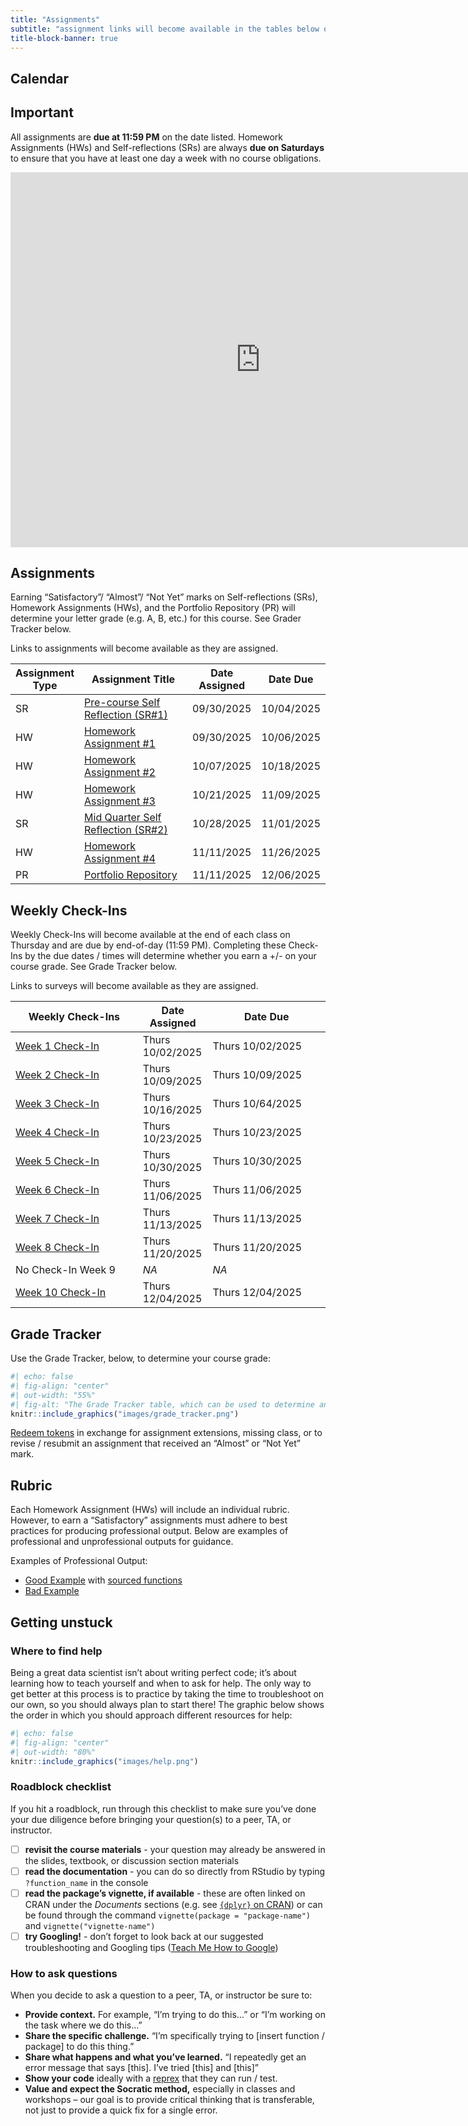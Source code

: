 ```yaml
---
title: "Assignments"
subtitle: "assignment links will become available in the tables below on the dates that they are assigned"
title-block-banner: true
---
```


## Calendar

:::{.callout-important icon=true}
## Important
All assignments are **due at 11:59 PM** on the date listed. Homework Assignments (HWs) and Self-reflections (SRs) are always **due on Saturdays** to ensure that you have at least one day a week with no course obligations.
:::

<iframe src="https://calendar.google.com/calendar/embed?src=c_1c91a81305db0b8e0fde62774ecac44a07cee7cb78876aa3da6ff61047873884%40group.calendar.google.com&ctz=America%2FLos_Angeles" style="border: 0" width="800" height="600" frameborder="0" scrolling="no"></iframe>


## Assignments
:::{.callout-important icon=true}
Earning "Satisfactory"/ "Almost"/ "Not Yet" marks on Self-reflections (SRs), Homework Assignments (HWs), and the Portfolio Repository (PR) will determine your letter grade (e.g. A, B, etc.) for this course. See Grader Tracker below.
:::

Links to assignments will become available as they are assigned.

| Assignment Type | Assignment Title                                         | Date Assigned | Date Due   |
|-----------------|----------------------------------------------------------|---------------|------------|
| SR              | [Pre-course Self Reflection (SR#1)](assignments/SR1.qmd){target="_blank"} | 09/30/2025    | 10/04/2025 |
| HW              | [Homework Assignment #1](assignments/HW1.qmd){target="_blank"}            | 09/30/2025    | 10/06/2025 |
| HW              | [Homework Assignment #2](assignments/HW2.qmd){target="_blank"}            | 10/07/2025    | 10/18/2025 |
| HW              | [Homework Assignment #3](){target="_blank"}            | 10/21/2025    | 11/09/2025 |
| SR              | [Mid Quarter Self Reflection (SR#2)](){target="_blank"}            | 10/28/2025    |     11/01/2025 |
| HW              | [Homework Assignment #4](){target="_blank"}            | 11/11/2025    | 11/26/2025 |
| PR              | [Portfolio Repository](){target="_blank"}               | 11/11/2025    | 12/06/2025 |    |

## Weekly Check-Ins 
:::{.callout-important icon=true}
Weekly Check-Ins will become available at the end of each class on Thursday and are due by end-of-day (11:59 PM). Completing these Check-Ins by the due dates / times will determine whether you earn a +/- on your course grade. See Grade Tracker below.
:::

Links to surveys will become available as they are assigned.
 

| Weekly Check-Ins                    | Date Assigned  | Date Due                   |
|------------------------------|----------------|----------------------------|
| [Week 1 Check-In](https://docs.google.com/forms/d/e/1FAIpQLSfShAdrydydZaDV7jtDiYHaV5NOVKHMTcycfhWV0UUJYPhWWQ/viewform?usp=sharing&ouid=114976243173632226566){target="_blank"}  | Thurs 10/02/2025 |Thurs 10/02/2025|
| [Week 2 Check-In](https://docs.google.com/forms/d/e/1FAIpQLSdCu0OliV71bQMbLykyVhjXLol4aX7ZtILTsqzd2i3Zt2J8Vg/viewform?usp=header){target="_blank"}  |Thurs 10/09/2025 | Thurs 10/09/2025|
| [Week 3 Check-In](https://docs.google.com/forms/d/e/1FAIpQLScJ_TcH0PqOcFUtUY9CGiznjW2CgZEximTKMOCrq7LDwTVblA/viewform?usp=header){target="_blank"}  | Thurs 10/16/2025 | Thurs 10/64/2025|
| [Week 4 Check-In](){target="_blank"}  | Thurs 10/23/2025 | Thurs 10/23/2025|
| [Week 5 Check-In](){target="_blank"}  | Thurs 10/30/2025 | Thurs 10/30/2025|
| [Week 6 Check-In](){target="_blank"}  | Thurs 11/06/2025 | Thurs 11/06/2025|
| [Week 7 Check-In]() | Thurs 11/13/2025        | Thurs 11/13/2025       |
| [Week 8 Check-In](){target="_blank"}  | Thurs 11/20/2025 | Thurs 11/20/2025|
| No Check-In Week 9 | *NA*   | *NA*   |
| [Week 10 Check-In](){target="_blank"} | Thurs 12/04/2025 | Thurs 12/04/2025|

## Grade Tracker 

Use the Grade Tracker, below, to determine your course grade:

```r
#| echo: false
#| fig-align: "center"
#| out-width: "55%" 
#| fig-alt: "The Grade Tracker table, which can be used to determine an individual's course grade based on the number of 'Satisfactory' assignments completed, as well as descriptions on how to earn and use tokens"
knitr::include_graphics("images/grade_tracker.png")
```

[Redeem tokens](https://script.google.com/a/macros/ucsb.edu/s/AKfycbxg517S3NoG8CT51pdz5xHVshhgHX3vKrTQnKJu6GU/dev) in exchange for assignment extensions, missing class, or to revise / resubmit an assignment that received an "Almost" or "Not Yet" mark.

## Rubric

Each Homework Assignment (HWs) will include an individual rubric. However, to earn a "Satisfactory" assignments must adhere to best practices for producing professional output. Below are examples of professional and unprofessional outputs for guidance. 

Examples of Professional Output:

- [Good Example](course-materials/resources/good-bad-example/good_example.qmd){target="_blank"} with [sourced functions](course-materials/resources/good-bad-example/functions.R){target="_blank"}
- [Bad Example](course-materials/resources/good-bad-example/bad_example.qmd){target="_blank"}

## Getting unstuck

### Where to find help
Being a great data scientist isn't about writing perfect code; it's about learning how to teach yourself and when to ask for help. The only way to get better at this process is to practice by taking the time to troubleshoot on our own, so you should always plan to start there! The graphic below shows the order in which you should approach different resources for help:

```r
#| echo: false
#| fig-align: "center"
#| out-width: "80%" 
knitr::include_graphics("images/help.png")
```

### Roadblock checklist
If you hit a roadblock, run through this checklist to make sure you've done your due diligence before bringing your question(s) to a peer, TA, or instructor.

- [ ] **revisit the course materials** - your question may already be answered in the slides, textbook, or discussion section materials
- [ ] **read the documentation** - you can do so directly from RStudio by typing `?function_name` in the console
- [ ] **read the package's vignette, if available** - these are often linked on CRAN under the *Documents* sections (e.g. see [`{dplyr}` on CRAN](https://cran.r-project.org/web/packages/dplyr/index.html)) or can be found through the command `vignette(package = "package-name")` and `vignette("vignette-name")`
- [ ] **try Googling!** - don't forget to look back at our suggested troubleshooting and Googling tips ([Teach Me How to Google](https://ucsb-meds.github.io/teach-me-how-to-google/#1))

### How to ask questions
When you decide to ask a question to a peer, TA, or instructor be sure to:

- **Provide context.** For example, "I'm trying to do this..." or "I'm working on the task where we do this..."
- **Share the specific challenge.** "I'm specifically trying to [insert function / package] to do this thing."
- **Share what happens and what you've learned.** "I repeatedly get an error message that says [this]. I've tried [this] and [this]"
- **Show your code** ideally with a [reprex](https://reprex.tidyverse.org/) that they can run / test.
- **Value and expect the Socratic method,** especially in classes and workshops -- our goal is to provide critical thinking that is transferable, not just to provide a quick fix for a single error.









